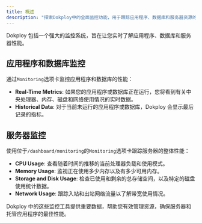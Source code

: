 ```yaml
---
title: 概述
description: "探索Dokploy中的全面监控功能，用于跟踪应用程序、数据库和服务器资源的性能。"
---
```


Dokploy 包括一个强大的监控系统，旨在让您实时了解应用程序、数据库和服务器性能。

## 应用程序和数据库监控

通过`Monitoring`选项卡监控应用程序和数据库的性能：

- **Real-Time Metrics**: 如果您的应用程序或数据库正在运行，您将看到有关中央处理器、内存、磁盘和网络使用情况的实时数据。
- **Historical Data**: 对于当前未运行的应用程序或数据库，Dokploy 会显示最后记录的指标。

## 服务器监控

使用位于`/dashboard/monitoring`的`Monitoring`选项卡跟踪服务器的整体性能：

- **CPU Usage**: 查看随着时间的推移的当前处理器负载和使用模式。
- **Memory Usage**: 监视正在使用多少内存以及有多少可用内存。
- **Storage and Disk Usage**: 检查已使用和剩余的总存储空间，以及特定的磁盘使用统计数据。
- **Network Usage**: 跟踪入站和出站网络流量以了解带宽使用情况。

Dokploy 中的这些监控工具提供重要数据，帮助您有效管理资源，确保服务器和托管应用程序的最佳性能。
